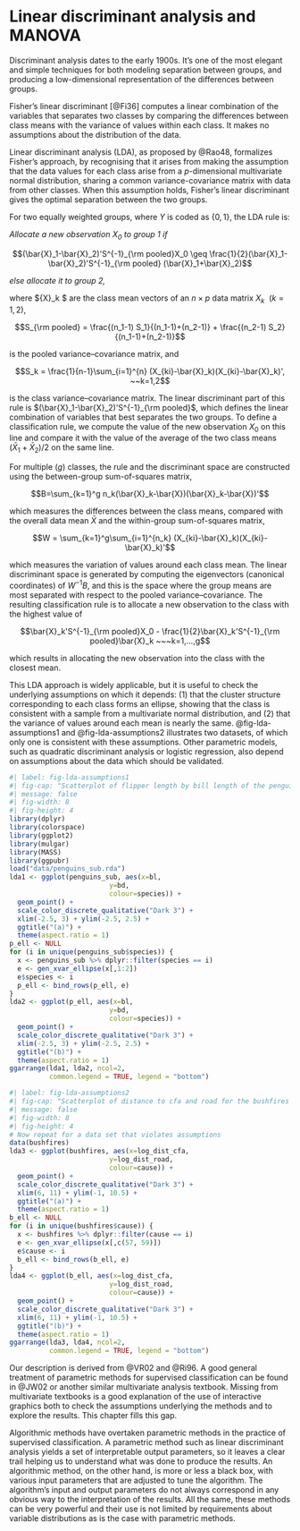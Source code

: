 # Linear discriminant analysis and MANOVA

Discriminant analysis dates to the early 1900s. It's one of the most elegant and simple techniques for both modeling separation between groups, and producing a low-dimensional representation of the differences between groups. 

Fisher's linear discriminant [@Fi36] computes a linear combination of the variables that separates two classes by comparing the differences between class means with the variance of values within each class. It makes no assumptions about the distribution of the data. 

Linear discriminant analysis (LDA), as proposed by @Rao48, formalizes Fisher's approach, by recognising that it arises from making the assumption that the data values for each class arise from a $p$-dimensional multivariate normal distribution, sharing a common variance-covariance matrix with data from other classes. When this assumption holds, Fisher's linear discriminant gives the optimal separation between the two groups.

For two equally weighted groups, where $Y$ is coded as $\{0, 1\}$, the LDA rule is:

*Allocate a new observation $X_0$ to group 1 if*

$$(\bar{X}_1-\bar{X}_2)'S^{-1}_{\rm pooled}X_0 \geq 
  \frac{1}{2}(\bar{X}_1-\bar{X}_2)'S^{-1}_{\rm pooled}
  (\bar{X}_1+\bar{X}_2)$$

*else allocate it to group 2,*

where $\bar{X}_k $ are the class mean vectors of an 
$n\times p$ data matrix $X_k ~~(k=1,2)$, 


$$S_{\rm pooled} = \frac{(n_1-1) S_1}{(n_1-1)+(n_2-1)} + \frac{(n_2-1) S_2}{(n_1-1)+(n_2-1)}$$

is the pooled variance--covariance matrix, and

$$S_k = \frac{1}{n-1}\sum_{i=1}^{n}
(X_{ki}-\bar{X}_k)(X_{ki}-\bar{X}_k)', ~~k=1,2$$

is the class variance--covariance matrix. The linear
discriminant part of this rule is
$(\bar{X}_1-\bar{X}_2)'S^{-1}_{\rm pooled}$, which defines the linear combination of variables that best separates the two groups.  To define a classification rule, we compute the value of the
new observation $X_0$ on this line and compare it with the value of the average of the two class means $(\bar{X}_1+\bar{X}_2)/2$ on the same line.

For multiple $(g)$ classes, the rule and the discriminant space are constructed using the between-group sum-of-squares matrix,

$$B=\sum_{k=1}^g n_k(\bar{X}_k-\bar{X})(\bar{X}_k-\bar{X})'$$

which measures the differences between the class means, 
compared with the overall data mean $\bar{X}$ and the within-group sum-of-squares matrix,

$$W =
\sum_{k=1}^g\sum_{i=1}^{n_k}
(X_{ki}-\bar{X}_k)(X_{ki}-\bar{X}_k)'$$

which measures the variation of values around each class mean. The linear discriminant space is generated by computing the eigenvectors (canonical coordinates) of $W^{-1}B$, and this is the space where the group means are most separated with respect to the
pooled variance--covariance. The resulting classification rule is to allocate a new observation to the class with the highest value of

$$\bar{X}_k'S^{-1}_{\rm pooled}X_0 - 
\frac{1}{2}\bar{X}_k'S^{-1}_{\rm pooled}\bar{X}_k ~~~k=1,...,g$$

which results in allocating the new observation into the
class with the closest mean.

This LDA approach is widely applicable, but it is useful
to check the underlying assumptions on which it depends: (1) that the cluster structure corresponding to each class forms an ellipse, showing that the class is consistent with a sample from a multivariate normal distribution, and (2) that the variance of values
around each mean is nearly the same. @fig-lda-assumptions1 and @fig-lda-assumptions2
illustrates two datasets, of which only one is consistent with these assumptions. Other parametric models, such as quadratic discriminant analysis or logistic regression, also depend on assumptions about the data which should be validated.  \index{classification methods!quadratic discriminant analysis (QDA)} \index{classification methods!logistic regression}

```r
#| label: fig-lda-assumptions1
#| fig-cap: "Scatterplot of flipper length by bill length of the penguins data, and corresponding variance-covariance ellipses. There is a small amount of difference between the ellipses, but they are similar enough to be confident in assuming the population variance-covariances are equal."
#| message: false
#| fig-width: 8
#| fig-height: 4
library(dplyr)
library(colorspace)
library(ggplot2)
library(mulgar)
library(MASS)
library(ggpubr)
load("data/penguins_sub.rda")
lda1 <- ggplot(penguins_sub, aes(x=bl, 
                         y=bd, 
                         colour=species)) +
  geom_point() +
  scale_color_discrete_qualitative("Dark 3") +
  xlim(-2.5, 3) + ylim(-2.5, 2.5) +
  ggtitle("(a)") +
  theme(aspect.ratio = 1) 
p_ell <- NULL
for (i in unique(penguins_sub$species)) {
  x <- penguins_sub %>% dplyr::filter(species == i)
  e <- gen_xvar_ellipse(x[,1:2])
  e$species <- i
  p_ell <- bind_rows(p_ell, e)
}
lda2 <- ggplot(p_ell, aes(x=bl, 
                         y=bd, 
                         colour=species)) +
  geom_point() +
  scale_color_discrete_qualitative("Dark 3") +
  xlim(-2.5, 3) + ylim(-2.5, 2.5) +
  ggtitle("(b)") +
  theme(aspect.ratio = 1)
ggarrange(lda1, lda2, ncol=2, 
          common.legend = TRUE, legend = "bottom")
```

```r
#| label: fig-lda-assumptions2
#| fig-cap: "Scatterplot of distance to cfa and road for the bushfires data, and corresponding variance-covariance ellipses. There is a lot of difference between the ellipses, so it cannot be assumed that the population variance-covariances are equal."
#| message: false
#| fig-width: 8
#| fig-height: 4
# Now repeat for a data set that violates assumptions
data(bushfires)
lda3 <- ggplot(bushfires, aes(x=log_dist_cfa, 
                         y=log_dist_road, 
                         colour=cause)) +
  geom_point() +
  scale_color_discrete_qualitative("Dark 3") +
  xlim(6, 11) + ylim(-1, 10.5) +
  ggtitle("(a)") +
  theme(aspect.ratio = 1)
b_ell <- NULL
for (i in unique(bushfires$cause)) {
  x <- bushfires %>% dplyr::filter(cause == i)
  e <- gen_xvar_ellipse(x[,c(57, 59)])
  e$cause <- i
  b_ell <- bind_rows(b_ell, e)
}
lda4 <- ggplot(b_ell, aes(x=log_dist_cfa, 
                         y=log_dist_road, 
                         colour=cause)) +
  geom_point() +
  scale_color_discrete_qualitative("Dark 3") +
  xlim(6, 11) + ylim(-1, 10.5) +
  ggtitle("(b)") +
  theme(aspect.ratio = 1)
ggarrange(lda3, lda4, ncol=2, 
          common.legend = TRUE, legend = "bottom")

```

Our description is derived from @VR02 and @Ri96. A good general treatment of parametric methods for supervised classification can be found in @JW02 or another
similar multivariate analysis textbook. Missing from multivariate textbooks is a good explanation of the use of interactive graphics both to check the assumptions underlying the methods and to explore the results. This chapter fills this gap.

Algorithmic methods have overtaken parametric methods in the practice of supervised classification.  A parametric method such as linear discriminant analysis yields a set of interpretable output parameters, so it leaves a clear trail helping us to understand what was done to produce the results.  An algorithmic method, on the other hand, is more or less a black box, with various input parameters that are adjusted to tune the algorithm.  The algorithm's input and output parameters do not always correspond in any obvious way to the interpretation of the results.  All the same, these methods can be
very powerful and their use is not limited by requirements about variable distributions as is the case with parametric methods.
